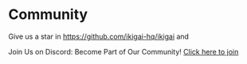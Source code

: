 # Community

Give us a star in https://github.com/ikigai-hq/ikigai and

Join Us on Discord: Become Part of Our Community!
[Click here to join](https://discord.gg/XuYWkn6kUS)

